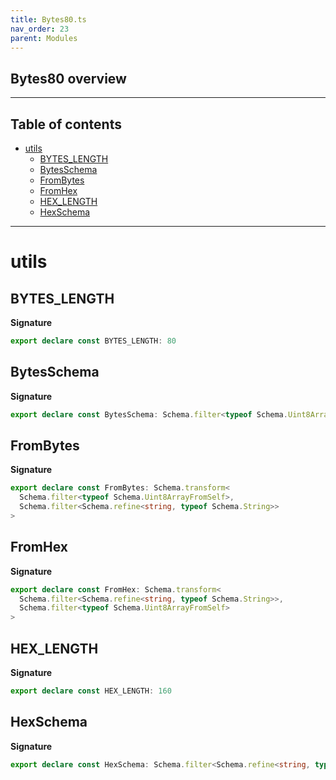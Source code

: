 ```yaml
---
title: Bytes80.ts
nav_order: 23
parent: Modules
---
```


## Bytes80 overview

---

<h2 className="text-delta">Table of contents</h2>

- [utils](#utils)
  - [BYTES_LENGTH](#bytes_length)
  - [BytesSchema](#bytesschema)
  - [FromBytes](#frombytes)
  - [FromHex](#fromhex)
  - [HEX_LENGTH](#hex_length)
  - [HexSchema](#hexschema)

---

# utils

## BYTES_LENGTH

**Signature**

```ts
export declare const BYTES_LENGTH: 80
```

## BytesSchema

**Signature**

```ts
export declare const BytesSchema: Schema.filter<typeof Schema.Uint8ArrayFromSelf>
```

## FromBytes

**Signature**

```ts
export declare const FromBytes: Schema.transform<
  Schema.filter<typeof Schema.Uint8ArrayFromSelf>,
  Schema.filter<Schema.refine<string, typeof Schema.String>>
>
```

## FromHex

**Signature**

```ts
export declare const FromHex: Schema.transform<
  Schema.filter<Schema.refine<string, typeof Schema.String>>,
  Schema.filter<typeof Schema.Uint8ArrayFromSelf>
>
```

## HEX_LENGTH

**Signature**

```ts
export declare const HEX_LENGTH: 160
```

## HexSchema

**Signature**

```ts
export declare const HexSchema: Schema.filter<Schema.refine<string, typeof Schema.String>>
```
